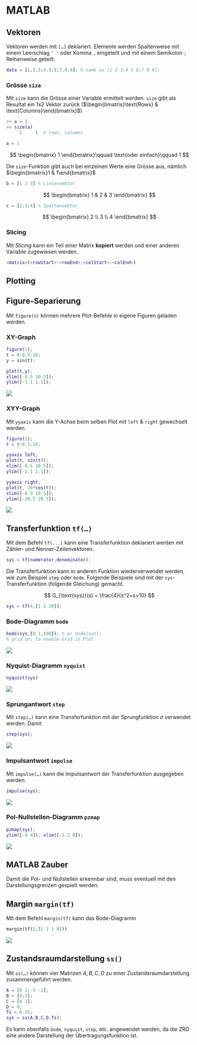 # MATLAB

## Vektoren

Vektoren werden mit `[…]` deklariert. Elemente werden Spaltenweise mit einem Leerschlag `' '` oder Komma `,` eingeteilt und mit einem Semikolon `;` Reihenweise geteilt.

``` matlab
data = [1,2,3;4,5,6;7,8,9]; % same as [1 2 3;4 5 6;7 8 9];
```

::: callout-note
### Grösse `size`

Mit `size` kann die Grösse einer Variable ermittelt werden. `size` gibt als Resultat ein 1x2 Vektor zurück ($\begin{bmatrix}\text{Rows} & \text{Columns}\end{bmatrix}$)

``` matlab
>> a = 1
>> size(a)
     1     1  % rows, columns
```
:::

``` matlab
a = 1
```

$$
\begin{bmatrix}
1
\end{bmatrix}\qquad \text{oder einfach}\qquad 1 
$$

Die `size`-Funktion gibt auch bei einzelnen Werte eine Grösse aus, nämlich $\begin{bmatrix}1 & 1\end{bmatrix}$

``` matlab
b = [1 2 3] % Linienvektor
```

$$
\begin{bmatrix}
1 & 2 & 3
\end{bmatrix}
$$

``` matlab
c = [2;3;4] % Spaltenvektor
```

$$
\begin{bmatrix}
2 \\ 3 \\ 4
\end{bmatrix}
$$

::: callout-tip
### Slicing

Mit *Slicing* kann ein Teil einer Matrix **kopiert** werden und einer anderen Variable zugewiesen werden.

``` matlab
<matrix>(<rowStart>:<rowEnd>,<colStart>:<colEnd>)
```
:::

## Plotting

::: callout-note
## Figure-Separierung

Mit `figure(n)` können mehrere Plot-Befehle in eigene Figuren geladen werden.
:::

### XY-Graph

``` matlab
figure(1);
t = 0:0.5:10;
y = sin(t);

plot(t,y);
xlim([-0.5 10.5]);
ylim([-1.1 1.1]);
```

![](images/plot_simple.png)

### XYY-Graph

Mit `yyaxis` kann die Y-Achse beim selben Plot mit `left` & `right` gewechselt werden.

``` matlab
figure(1);
t = 0:0.5:10;

yyaxis left;
plot(t, sin(t));
xlim([-0.5 10.5]);
ylim([-1.1 1.1]);

yyaxis right;
plot(t, 20*cos(t));
xlim([-0.5 10.5]);
ylim([-20.5 20.5]);
```

![](images/plotyy.png)

## Transferfunktion `tf(…)`

Mit dem Befehl `tf(...)` kann eine Transferfunktion deklariert werden mit Zähler- und Nenner-Zeilenvektoren.

``` matlab
sys = tf(numerator,denominator);
```

Die Transferfunktion kann in anderen Funktion wiederverwendet werden, wie zum Beispiel `step` oder `bode`. Folgende Beispiele sind mit der `sys`-Transferfunktion (folgende Gleichung) gemacht.

$$
G_{\text{sys}}(s) = \frac{4}{s^2+s+10}
$$

``` matlab
sys = tf(4,[1 2 10]);
```

### Bode-Diagramm `bode`

``` matlab
bode(sys,{0.1,100}); % or bode(sys);
% grid on; to enable Grid in Plot
```

![](images/matlab_BodePlotResponse.png)

### Nyquist-Diagramm `nyquist`

``` matlab
nyquist(sys)
```

![](images/matlab_NyquistPlotResponse.png.png)

### Sprungantwort `step`

Mit `step(…)` kann eine Transferfunktion mit der Sprungfunktion $\sigma$ verwendet werden. Damit

``` matlab
step(sys);
```

![](images/matlab_StepResponsePlot.png)

### Impulsantwort `impulse`

Mit `impulse(…)` kann die Impulsantwort der Transferfunktion ausgegeben werden.

``` matlab
impulse(sys);
```

![](images/matlab_ImpulseResponsePlot.png)

### Pol-Nullstellen-Diagramm `pzmap`

``` matlab
pzmap(sys);
ylim([-4 4]); xlim([-1.2 0]);
```

![](images/matlab_PoleZeroMap.png)

::: callout-caution
## MATLAB Zauber

Damit die Pol- und Nullstellen erkennbar sind, muss eventuell mit den Darstellungsgrenzen gespielt werden.
:::

## Margin `margin(tf)`

Mit dem Befehl `margin(tf)` kann das Bode-Diagramm

``` vhdl
margin(tf(1,[1 2 1 0]))
```

![](images/PlotGainAndPhaseMarginsOfTransferFunctionExample_01.png)

## Zustandsraumdarstellung `ss()`

Mit `ss(…)` können vier Matrizen $A, B,C,D$ zu einer Zustandsraumdarstellung zusammengeführt werden.

``` matlab
A = [0 1;-5 -2];
B = [0;3];
C = [0 1];
D = 0;
Ts = 0.25;
sys = ss(A,B,C,D,Ts);
```

Es kann ebenfalls `bode`, `nyquist`, `step`, etc. angewendet werden, da die ZRD eine andere Darstellung der Übertragungsfunktion ist.